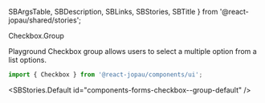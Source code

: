   SBArgsTable,
  SBDescription,
  SBLinks,
  SBStories,
  SBTitle
} from '@react-jopau/shared/stories';

<SBTitle>Checkbox.Group</SBTitle>

<SBLinks>
  <SBLinks.Item href="components-forms-checkbox--group-default">Playground</SBLinks.Item>
</SBLinks>

<SBDescription>
  Checkbox group allows users to select a multiple option from a list options.
</SBDescription>

```jsx dark
import { Checkbox } from '@react-jopau/components/ui';
```

<SBStories.Default id="components-forms-checkbox--group-default" />

<SBArgsTable component={Checkbox.Group} />

<SBStories>
  <SBStories.Item label="[Group] Label" id="components-forms-checkbox--group-label" />
  <SBStories.Item label="[Group] Size" id="components-forms-checkbox--group-size" />
  <SBStories.Item label="[Group] Color" id="components-forms-checkbox--group-color" />
  <SBStories.Item label="[Group] Status" id="components-forms-checkbox--group-status" />
  <SBStories.Item label="[Group] Orientation" id="components-forms-checkbox--group-orientation" />
  <SBStories.Item label="[Group] Required" id="components-forms-checkbox--group-required" />
  <SBStories.Item label="[Group] Disabled" id="components-forms-checkbox--group-disabled" />
  <SBStories.Item label="[Group] Read Only" id="components-forms-checkbox--group-read-only" />
  <SBStories.Item
    label="[Group] Uncontrolled Vs Controlled"
    id="components-forms-checkbox--group-uncontrolled-vs-controlled"
  />
</SBStories>
